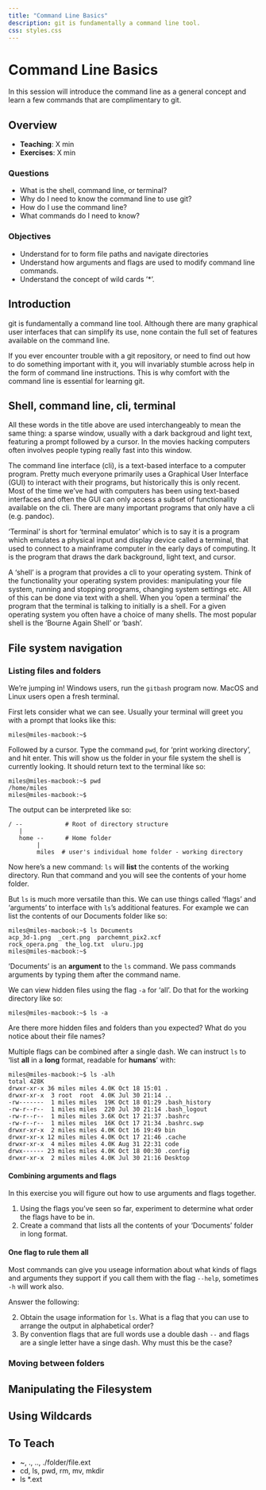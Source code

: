 ```yaml
---
title: "Command Line Basics"
description: git is fundamentally a command line tool.
css: styles.css
---
```


# Command Line Basics

In this session will introduce the command line as a general concept and learn a few commands that are complimentary to git. 

## Overview
* **Teaching**: X min
* **Exercises**: X min

### Questions
* What is the shell, command line, or terminal?
* Why do I need to know the command line to use git?
* How do I use the command line?
* What commands do I need to know?

### Objectives
* Understand for to form file paths and navigate directories
* Understand how arguments and flags are used to modify command line commands.
* Understand the concept of wild cards '*'.

## Introduction

git is fundamentally a command line tool. Although there are many graphical user
interfaces that can simplify its use, none contain the full set of features available on the command line.

If you ever encounter trouble with a git repository, or need to find out how to
do something important with it, you will invariably stumble across help in the
form of command line instructions. This is why comfort with the command line is
essential for learning git.

## Shell, command line, cli, terminal

All these words in the title above are used interchangeably to mean the same
thing: a sparse window, usually with a dark backgroud and light text, featuring
a prompt followed by a cursor. In the movies hacking computers often
involves people typing really fast into this window.

The command line interface (cli), is a text-based interface to a computer
program. Pretty much everyone primarily uses a Graphical User Interface (GUI) to
interact with their programs, but historically this is only recent. Most of the
time we've had with computers has been using text-based interfaces and often the
GUI can only access a subset of functionality available on the cli. There are
many important programs that only have a cli (e.g. pandoc).

'Terminal' is short for 'terminal emulator' which is to say it is a program
which emulates a physical input and display device called a terminal, that used
to connect to a mainframe computer in the early days of computing. It is the
program that draws the dark background, light text, and cursor.

A 'shell' is a program that provides a cli to your operating system. Think of
the functionality your operating system provides: manipulating your file system,
running and stopping programs, changing system settings etc. All of this can be
done via text with a shell. When you 'open a terminal' the program that the
terminal is talking to initially is a shell. For a given operating system you
often have a choice of many shells. The most popular shell is the 'Bourne Again
Shell' or 'bash'.

## File system navigation

### Listing files and folders

We're jumping in! Windows users, run the `gitbash` program now. MacOS and Linux users open a fresh terminal.

First lets consider what we can see. Usually your terminal will greet you with a prompt that looks like this:

```
miles@miles-macbook:~$
```

Followed by a cursor. Type the command `pwd`, for 'print working directory', and hit enter. This will show us the folder in your file system the shell is currently looking. It should return text to the terminal like so:

```
miles@miles-macbook:~$ pwd
/home/miles
miles@miles-macbook:~$
```

The output can be interpreted like so:

```
/ --            # Root of directory structure 
   | 
   home --      # Home folder
        | 
        miles  # user's individual home folder - working directory
```

Now here's a new command: `ls` will **list** the contents of the working directory. Run that command and you will see the contents of your home folder.

But `ls` is much more versatile than this. We can use things called 'flags' and
'arguments' to interface with `ls`'s additional features. For example we can
list the contents of our Documents folder like so:

```
miles@miles-macbook:~$ ls Documents
acp_3d-1.png  _cert.png  parchemnt_pix2.xcf
rock_opera.png  the_log.txt  uluru.jpg
miles@miles-macbook:~$ 
```

'Documents' is an **argument** to the `ls` command. We pass commands arguments by
typing them after the command name.

We can view hidden files using the flag `-a` for 'all'. Do that for the working directory like so:

```
miles@miles-macbook:~$ ls -a
```

Are there more hidden files and folders than you expected? What do you notice
about their file names?

Multiple flags can be combined after a single dash. We can instruct `ls`
to 'list **all** in a **long** format, readable for **humans**' with:

```
miles@miles-macbook:~$ ls -alh
total 428K
drwxr-xr-x 36 miles miles 4.0K Oct 18 15:01 .
drwxr-xr-x  3 root  root  4.0K Jul 30 21:14 ..
-rw-------  1 miles miles  19K Oct 18 01:29 .bash_history
-rw-r--r--  1 miles miles  220 Jul 30 21:14 .bash_logout
-rw-r--r--  1 miles miles 3.6K Oct 17 21:37 .bashrc
-rw-r--r--  1 miles miles  16K Oct 17 21:34 .bashrc.swp
drwxr-xr-x  2 miles miles 4.0K Oct 16 19:49 bin
drwxr-xr-x 12 miles miles 4.0K Oct 17 21:46 .cache
drwxr-xr-x  4 miles miles 4.0K Aug 31 22:31 code
drwx------ 23 miles miles 4.0K Oct 18 00:30 .config
drwxr-xr-x  2 miles miles 4.0K Jul 30 21:16 Desktop

```


#### Combining arguments and flags {.exercise}

In this exercise you will figure out how to use arguments and flags together. 

1. Using the flags you've seen so far, experiment to determine what order the flags have to be in.
2. Create a command that lists all the contents of your 'Documents' folder in long format. 

#### One flag to rule them all {.exercise}

Most commands can give you useage information about what kinds of flags and arguments they support if you call them with the flag `--help`, sometimes `-h` will work also.

Answer the following:

2. Obtain the usage information for `ls`. What is a flag that you can use to arrange the output in alphabetical order?
1. By convention flags that are full words use a double dash `--` and flags are a single letter have a singe dash. Why must this be the case?

### Moving between folders

## Manipulating the Filesystem


## Using Wildcards

## To Teach
* ~, ., .., ./folder/file.ext
* cd, ls, pwd, rm, mv, mkdir
* ls *.ext
